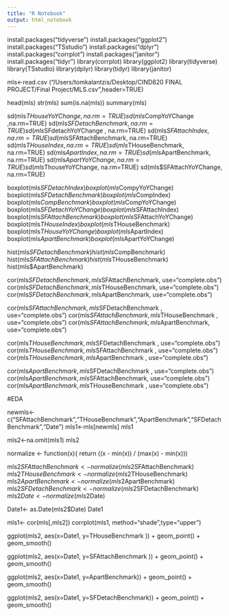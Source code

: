 ```yaml
---
title: "R Notebook"
output: html_notebook
---
```


install.packages("tidyverse")
install.packages("ggplot2")
install.packages("TSstudio")
install.packages("dplyr")
install.packages("corrplot")
install.packages("janitor")
install.packages("tidyr")
library(corrplot)
library(ggplot2)
library(tidyverse)
library(TSstudio)
library(dplyr)
library(tidyr)
library(janitor)


mls<-read.csv ("/Users/tomkalantzis/Desktop/CIND820 FINAL PROJECT/Final Project/MLS.csv",header=TRUE)


head(mls)
str(mls)
sum(is.na(mls))
summary(mls)

sd(mls$THouseYoYChange ,na.rm=TRUE)
sd(mls$CompYoYChange ,na.rm=TRUE)
sd(mls$SFDetachBenchmark , na.rm=TRUE)
sd(mls$SFdetachYoYChange , na.rm=TRUE)
sd(mls$SFAttachIndex , na.rm=TRUE)
sd(mls$SFAttachBenchmark, na.rm=TRUE)
sd(mls$THouseIndex, na.rm=TRUE)
sd(mls$THouseBenchmark, na.rm=TRUE)
sd(mls$ApartIndex, na.rm=TRUE)
sd(mls$ApartBenchmark, na.rm=TRUE)
sd(mls$ApartYoYChange, na.rm=TRUE)
sd(mls$ThouseYoYChange, na.rm=TRUE)
sd(mls$SFAttachYoYChange, na.rm=TRUE)

boxplot(mls$SFDetachIndex)
boxplot(mls$CompyYoYChange)
boxplot(mls$SFDetachBenchmark)
boxplot(mls$CompIndex)
boxplot(mls$CompBenchmark)
boxplot(mls$CompYoYChange)
boxplot(mls$SFDetachYoYChange)
boxplot(mls$SFAttachIndex)
boxplot(mls$SFAttachBenchmark)
boxplot(mls$SFAttachYoYChange)
boxplot(mls$THouseIndex)
boxplot(mls$THouseBenchmark)
boxplot(mls$THouseYoYChange)
boxplot(mls$ApartIndex)
boxplot(mls$ApartBenchmark)
boxplot(mls$ApartYoYChange)


hist(mls$SFDetachBenchmark)
hist(mls$CompBenchmark)
hist(mls$SFAttachBenchmark)
hist(mls$THouseBenchmark)
hist(mls$ApartBenchmark)

cor(mls$SFDetachBenchmark, mls$SFAttachBenchmark, use="complete.obs")
cor(mls$SFDetachBenchmark, mls$THouseBenchmark, use="complete.obs")
cor(mls$SFDetachBenchmark, mls$ApartBenchmark,  use="complete.obs")

cor(mls$SFAttachBenchmark,mls$SFDetachBenchmark , use="complete.obs")
cor(mls$SFAttachBenchmark,mls$THouseBenchmark , use="complete.obs")
cor(mls$SFAttachBenchmark, mls$ApartBenchmark, use="complete.obs")

cor(mls$THouseBenchmark,mls$SFDetachBenchmark , use="complete.obs")
cor(mls$THouseBenchmark,mls$SFAttachBenchmark , use="complete.obs")
cor(mls$THouseBenchmark,mls$ApartBenchmark , use="complete.obs")

cor(mls$ApartBenchmark,mls$SFDetachBenchmark , use="complete.obs")
cor(mls$ApartBenchmark, mls$SFAttachBenchmark, use="complete.obs")
cor(mls$ApartBenchmark,mls$THouseBenchmark , use="complete.obs")

#EDA

newmls<-c("SFAttachBenchmark","THouseBenchmark","ApartBenchmark","SFDetachBenchmark","Date")
mls1<-mls[newmls]
mls1

mls2<-na.omit(mls1)
mls2

normalize <- function(x){
  return ((x - min(x)) / (max(x) - min(x)))

mls2$SFAttachBenchmark<-normalize(mls2$SFAttachBenchmark)
mls2$THouseBenchmark <- normalize(mls2$THouseBenchmark)
mls2$ApartBenchmark <- normalize(mls2$ApartBenchmark) 
mls2$SFDetachBenchmark <- normalize (mls2$SFDetachBenchmark)
mls2$Date<- normalize(mls2$Date)


Date1<- as.Date(mls2$Date)
Date1


mls1<- cor(mls[,mls2])
corrplot(mls1, method="shade",type="upper")

ggplot(mls2, aes(x=Date1, y=THouseBenchmark  )) + 
        geom_point() +
        geom_smooth()
        
ggplot(mls2, aes(x=Date1, y=SFAttachBenchmark )) + 
        geom_point() +
        geom_smooth()
        
ggplot(mls2, aes(x=Date1, y=ApartBenchmark)) + 
        geom_point() +
        geom_smooth()
        
ggplot(mls2, aes(x=Date1, y=SFDetachBenchmark)) + 
        geom_point() +
        geom_smooth()
    
